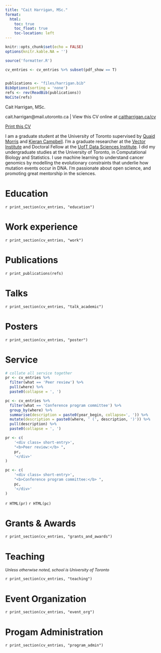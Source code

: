 ```yaml
---
title: "Cait Harrigan, MSc."
format:
  html:
    toc: true
    toc_float: true
    toc-location: left
---
```



```r
knitr::opts_chunk$set(echo = FALSE)
options(knitr.kable.NA = '')

```


```r
source('formatter.R')

cv_entries <- cv_entries %>% subset(pdf_show == T) 
  

publications <- "files/harrigan.bib"
BibOptions(sorting = 'none')
refs <- rev(ReadBib(publications))
NoCite(refs)
```

<div id="cv_print_header">
<p id="cv-title">
Cait Harrigan, MSc.
</p>
cait.harrigan@mail.utoronto.ca | View this CV online at <a href="https://caitharrigan.ca/cv">caitharrigan.ca/cv</a>
</div>


::: {.column-margin}

<a id=print_button href="files/cv.pdf" class="btn btn-secondary icon-link">Print this CV</a>

:::

I am a graduate student at the University of Toronto supervised by [Quaid Morris](https://www.morrislab.ca/) and [Kieran Campbell](https://www.camlab.ca/). I'm a graduate researcher at the [Vector Institute](https://vectorinstitute.ai/) and Doctoral Fellow at the [UofT Data Sciences Institute](https://datasciences.utoronto.ca/). I did my undergraduate studies at the University of Toronto, in Computational Biology and Statistics. I use machine learning to understand cancer genomics by modelling the evolutionary constraints that underlie how mutation events occur in DNA. I'm passionate about open science, and promoting great mentorship in the sciences.




# Education

`r print_section(cv_entries, "education")`


# Work experience

`r print_section(cv_entries, "work")`

# Publications

<div class="grid" style="--bs-columns: 6; --bs-gap: 0.3rem;"><div class="g-col-1"><div class="cv-line"></div></div></div>

`r print_publications(refs)`


# Talks 

`r print_section(cv_entries, "talk_academic")`

# Posters 

`r print_section(cv_entries, "poster")`

# Service

<div class="grid" style="--bs-columns: 6; --bs-gap: 0.3rem;"><div class="g-col-1"><div class="cv-line"></div></div></div>

```r
# collate all service together
pr <- cv_entries %>% 
  filter(what == 'Peer review') %>%
  pull(where) %>%
  paste0(collapse = ', ')

pc <- cv_entries %>%
  filter(what == 'Conference program committee') %>%
  group_by(where) %>%
  summarise(description = paste0(year_begin, collapse=', ')) %>%
  mutate(description = paste0(where, ' (', description, ')')) %>%
  pull(description) %>%
  paste0(collapse = ', ')

pr <- c(
    '<div class= short-entry>',
    "<b>Peer review:</b> ",
    pr,
    '</div>'
)

pc <- c(
    '<div class= short-entry>',
    "<b>Conference program committee:</b> ", 
    pc,
    '</div>'
)

```

`r HTML(pr)`
`r HTML(pc)`

# Grants & Awards

`r print_section(cv_entries, "grants_and_awards")`


# Teaching

<em style="font-size:0.8rem">Unless otherwise noted, school is University of Toronto</em>

`r print_section(cv_entries, "teaching")`


# Event Organization

`r print_section(cv_entries, "event_org")`

# Progam Administration

`r print_section(cv_entries, "program_admin")`

